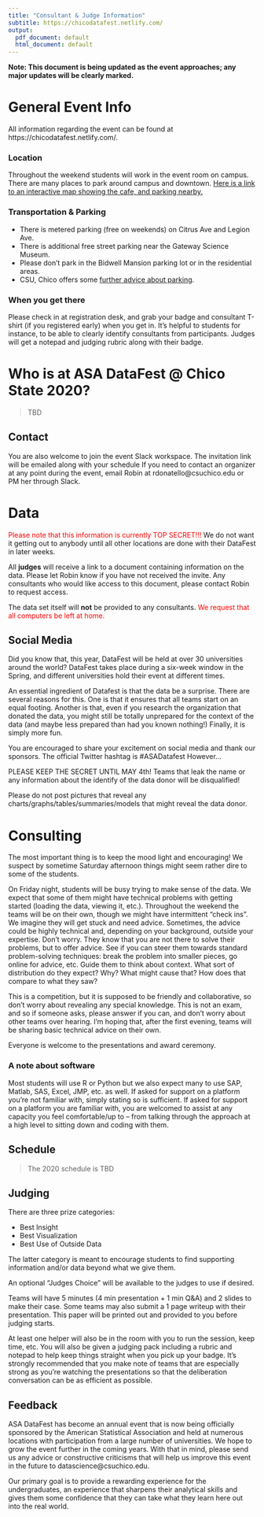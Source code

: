 ```yaml
---
title: "Consultant & Judge Information"
subtitle: https://chicodatafest.netlify.com/
output:
  pdf_document: default
  html_document: default
---
```




**Note: This document is being updated as the event approaches; any major updates will be clearly marked.**

# General Event Info 

All information regarding the event can be found at https://chicodatafest.netlify.com/.

### Location

Throughout the weekend students will work in the event room on campus. There are many places to park around campus and downtown. [Here is a link to an interactive map showing the cafe, and parking nearby.](https://www.csuchico.edu/maps/campus/?id=1193#!m/316229?ce/0,31642,28505?ct/28506,36245,36247,36246,36473,36472,32703,32116,32115,32092,32068,32015,31198?mc/39.730033800326076,-121.84518098831178?z/17?lvl/0)

### Transportation & Parking

* There is metered parking (free on weekends) on Citrus Ave and Legion Ave. 
* There is additional free street parking near the Gateway Science Museum. 
* Please don't park in the Bidwell Mansion parking lot or in the residential areas.
* CSU, Chico offers some [further advice about parking](https://www.csuchico.edu/parking/wheretopark.shtml).

### When you get there

Please check in at registration desk, and grab your badge and consultant T-shirt (if you registered early) when you get in. It's helpful to students for instance, to be able to clearly identify consultants from participants. Judges will get a notepad and judging rubric along with their badge. 



# Who is at ASA DataFest @ Chico State 2020? 

> TBD

<!---

- 46 participants in 11 teams!
- 8 consultants
- 4 judges

You should receive an email from the DataFest organizers with this document as a PDF, and information on how to join our Slack workspace. Contact us if you have not received this information. 

--->

## Contact

You are also welcome to join the event Slack workspace. The invitation link will be emailed along with your schedule
If you need to contact an organizer at any point during the event, email Robin at rdonatello@csuchico.edu or PM her through Slack. 

# Data

<span style="color:red">Please note that this information is currently TOP SECRET!!!</span> We do not want it getting out to anybody until all other locations are done with their DataFest in later weeks.

All **judges** will receive a link to a document containing information on the data. Please let Robin know if you have not received the invite. Any consultants who would like access to this document, please contact Robin to request access.

The data set itself will **not** be provided to any consultants. <span style="color:red">We request that all computers be left at home.</span>

## Social Media

Did you know that, this year, DataFest will be held at over 30 universities around the world?
DataFest takes place during a six-week window in the Spring, and different universities hold
their event at different times.

An essential ingredient of Datafest is that the data be a surprise. There are several reasons for
this. One is that it ensures that all teams start on an equal footing. Another is that, even if you research the organization that donated the data, you might still be totally unprepared for the
context of the data (and maybe less prepared than had you known nothing!) Finally, it is simply
more fun.

You are encouraged to share your excitement on social media and thank our sponsors. 
The official Twitter hashtag is #ASADatafest However...

PLEASE KEEP THE SECRET UNTIL MAY 4th! Teams that leak the name or any information
about the identify of the data donor will be disqualified!

Please do not post pictures that reveal any charts/graphs/tables/summaries/models that might
reveal the data donor.


# Consulting

The most important thing is to keep the mood light and encouraging! We suspect by sometime Saturday afternoon things might seem rather dire to some of the students.

On Friday night, students will be busy trying to make sense of the data. We expect that some of them might have technical problems with getting started (loading the data, viewing it, etc.). Throughout the weekend the teams will be on their own, though we might have intermittent “check ins”. We imagine they will get stuck and need advice. Sometimes, the advice could be highly technical and, depending on your background, outside your expertise. Don't worry. They know that you are not there to solve their problems, but to offer advice. See if you can steer them towards standard problem-solving techniques: break the problem into smaller pieces, go online for advice, etc. Guide them to think about context. What sort of distribution do they expect? Why? What might cause that? How does that compare to what they saw?

This is a competition, but it is supposed to be friendly and collaborative, so don't worry about revealing any special knowledge. This is not an exam, and so if someone asks, please answer if you can, and don't worry about other teams over hearing. I'm hoping that, after the first evening, teams will be sharing basic technical advice on their own.

Everyone is welcome to the presentations and award ceremony.

### A note about software

Most students will use R or Python but we also expect many to use SAP, Matlab, SAS, Excel, JMP, etc. as well. If asked for support on a platform you’re not familiar with, simply stating so is sufficient. If asked for support on a platform you are familiar with, you are welcomed to assist at any capacity you feel comfortable/up to -- from talking through the approach at a high level to sitting down and coding with them.

## Schedule

> The 2020 schedule is TBD

<!---
The schedule is at https://chicodatafest.netlify.com/schedule/.

Registration opens at 5:00pm on Friday. the data presentation starts at 5:30. Sunday presentations start at 2pm. 

With 11 teams we expect this to take about an hour and a half. 

All parties are welcome to attend this introduction to the data, and the judging event. 

A more detailed schedule of consultant and coordinator hours can be found [in this Google document](https://docs.google.com/spreadsheets/d/1BA_FlTaCEctfSfXAAheNxecT38ykV2_xMJ6Ee92ek0g/edit?usp=sharing). If your schedule is incorrect (or you want to add more hours) please contact Robin directly. 

--->

## Judging

There are three prize categories:

- Best Insight
- Best Visualization
- Best Use of Outside Data

The latter category is meant to encourage students to find supporting information and/or data beyond what we give them.

An optional "Judges Choice" will be available to the judges to use if desired. 

Teams will have 5 minutes (4 min presentation + 1 min Q&A) and 2 slides to make their case. Some teams may also submit a 1 page writeup with their presentation. This paper will be printed out and provided to you before judging starts. 

At least one helper will also be in the room with you to run the session, keep time, etc. You will also be given a judging pack including a rubric and notepad to help keep things straight when you pick up your badge. It’s strongly recommended that you make note of teams that are especially strong as you're watching the presentations so that the deliberation conversation can be as efficient as possible.

## Feedback

ASA DataFest has become an annual event that is now being officially sponsored by the American Statistical Association and held at numerous locations with participation from a large number of universities. We hope to grow the event further in the coming years. With that in mind, please send us any advice or constructive criticisms that will help us improve this event in the future to datascience@csuchico.edu. 

Our primary goal is to provide a rewarding experience for the undergraduates, an experience that sharpens their analytical skills and gives them some confidence that they can take what they learn here out into the real world.
